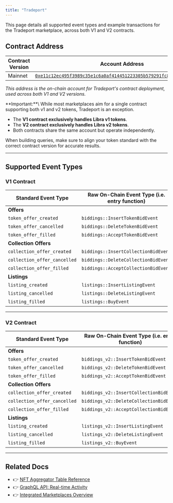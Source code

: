 ```yaml
---
title: "Tradeport"
---
```



<Aside type="note">
  This page details all supported event types and example transactions for the Tradeport marketplace, across both V1 and V2 contracts.
</Aside>

## Contract Address

| Contract Version | Account Address                                                                                                                                                                                                            |
| ---------------- | -------------------------------------------------------------------------------------------------------------------------------------------------------------------------------------------------------------------------- |
| Mainnet          | [`0xe11c12ec495f3989c35e1c6a0af414451223305b579291fc8f3d9d0575a23c26`](https://explorer.aptoslabs.com/account/0xe11c12ec495f3989c35e1c6a0af414451223305b579291fc8f3d9d0575a23c26/modules/code/bluemove_v2?network=mainnet) |

_This address is the on-chain account for Tradeport's contract deployment, used across both V1 and V2 versions._

<Aside type="note">
  **Important:**\
  While most marketplaces aim for a single contract supporting both v1 and v2 tokens, Tradeport is an exception.

  - The **V1 contract exclusively handles Libra v1 tokens**.
  - The **V2 contract exclusively handles Libra v2 tokens**.
  - Both contracts share the same account but operate independently.

  When building queries, make sure to align your token standard with the correct contract version for accurate results.
</Aside>

***

## Supported Event Types

### V1 Contract

| Standard Event Type          | Raw On-Chain Event Type (i.e. entry function) | Example Txn Version                                                         |
| ---------------------------- | --------------------------------------------- | --------------------------------------------------------------------------- |
| **Offers**                   |                                               |                                                                             |
| `token_offer_created`        | `biddings::InsertTokenBidEvent`               | [2377828353](https://explorer.aptoslabs.com/txn/2377828353?network=mainnet) |
| `token_offer_cancelled`      | `biddings::DeleteTokenBidEvent`               | [2361990811](https://explorer.aptoslabs.com/txn/2361990811?network=mainnet) |
| `token_offer_filled`         | `biddings::AcceptTokenBidEvent`               | [2332332877](https://explorer.aptoslabs.com/txn/2332332877?network=mainnet) |
| **Collection Offers**        |                                               |                                                                             |
| `collection_offer_created`   | `biddings::InsertCollectionBidEvent`          | [2386877471](https://explorer.aptoslabs.com/txn/2386877471?network=mainnet) |
| `collection_offer_cancelled` | `biddings::DeleteCollectionBidEvent`          | [2386876427](https://explorer.aptoslabs.com/txn/2386876427?network=mainnet) |
| `collection_offer_filled`    | `biddings::AcceptCollectionBidEvent`          | [2386481933](https://explorer.aptoslabs.com/txn/2386481933?network=mainnet) |
| **Listings**                 |                                               |                                                                             |
| `listing_created`            | `listings::InsertListingEvent`                | [2386786871](https://explorer.aptoslabs.com/txn/2386786871?network=mainnet) |
| `listing_cancelled`          | `listings::DeleteListingEvent`                | [2386786127](https://explorer.aptoslabs.com/txn/2386786127?network=mainnet) |
| `listing_filled`             | `listings::BuyEvent`                          | [2386133110](https://explorer.aptoslabs.com/txn/2386133110?network=mainnet) |

***

### V2 Contract

| Standard Event Type          | Raw On-Chain Event Type (i.e. entry function) | Example Txn Version                                                         |
| ---------------------------- | --------------------------------------------- | --------------------------------------------------------------------------- |
| **Offers**                   |                                               |                                                                             |
| `token_offer_created`        | `biddings_v2::InsertTokenBidEvent`            | [2386133936](https://explorer.aptoslabs.com/txn/2386133936?network=mainnet) |
| `token_offer_cancelled`      | `biddings_v2::DeleteTokenBidEvent`            | [2386142672](https://explorer.aptoslabs.com/txn/2386142672?network=mainnet) |
| `token_offer_filled`         | `biddings_v2::AcceptTokenBidEvent`            | [2298838662](https://explorer.aptoslabs.com/txn/2298838662?network=mainnet) |
| **Collection Offers**        |                                               |                                                                             |
| `collection_offer_created`   | `biddings_v2::InsertCollectionBidEvent`       | [2386891051](https://explorer.aptoslabs.com/txn/2386891051?network=mainnet) |
| `collection_offer_cancelled` | `biddings_v2::DeleteCollectionBidEvent`       | [2386889884](https://explorer.aptoslabs.com/txn/2386889884?network=mainnet) |
| `collection_offer_filled`    | `biddings_v2::AcceptCollectionBidEvent`       | [2386021136](https://explorer.aptoslabs.com/txn/2386021136?network=mainnet) |
| **Listings**                 |                                               |                                                                             |
| `listing_created`            | `listings_v2::InsertListingEvent`             | [2386809975](https://explorer.aptoslabs.com/txn/2386809975?network=mainnet) |
| `listing_cancelled`          | `listings_v2::DeleteListingEvent`             | [2386716658](https://explorer.aptoslabs.com/txn/2386716658?network=mainnet) |
| `listing_filled`             | `listings_v2::BuyEvent`                       | [2386455218](https://explorer.aptoslabs.com/txn/2386455218?network=mainnet) |

***

## Related Docs

- 👉 [NFT Aggregator Table Reference](/build/indexer/nft-aggregator/nft-aggregator-table)
- 👉 [GraphQL API: Real-time Activity](/build/indexer/nft-aggregator/graphql-api)
- 👉 [Integrated Marketplaces Overview](/build/indexer/nft-aggregator/marketplaces)
